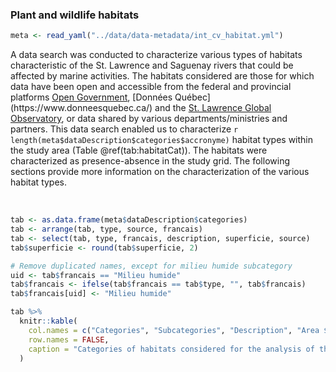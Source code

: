 ### Plant and wildlife habitats {#habitat}

```r
meta <- read_yaml("../data/data-metadata/int_cv_habitat.yml")
```

A data search was conducted to characterize various types of habitats characteristic of the St. Lawrence and Saguenay rivers that could be affected by marine activities. The habitats considered are those for which data have been open and accessible from the federal and provincial platforms [Open Government](https://open.canada.ca/en), [Données Québec] (https://www.donneesquebec.ca/) and the [St. Lawrence Global Observatory](https://ogsl.ca/), or data shared by various departments/ministries and partners. This data search enabled us to characterize `r length(meta$dataDescription$categories$accronyme)` habitat types within the study area (Table \@ref(tab:habitatCat)). The habitats were characterized as presence-absence in the study grid. The following sections provide more information on the characterization of the various habitat types.



<br/>

```r
tab <- as.data.frame(meta$dataDescription$categories)
tab <- arrange(tab, type, source, francais)
tab <- select(tab, type, francais, description, superficie, source)
tab$superficie <- round(tab$superficie, 2)

# Remove duplicated names, except for milieu humide subcategory
uid <- tab$francais == "Milieu humide"
tab$francais <- ifelse(tab$francais == tab$type, "", tab$francais)
tab$francais[uid] <- "Milieu humide"

tab %>%
  knitr::kable(
    col.names = c("Categories", "Subcategories", "Description", "Area $km^2$", "Source$^*$"),
    row.names = FALSE,
    caption = "Categories of habitats considered for the analysis of the cumulative effects of navigation in the St. Lawrence and the Saguenay river and their total area in the study area. $^*$See [Appendix 1](#annexe1) for more details on data sources."
  )
```

<br/>
